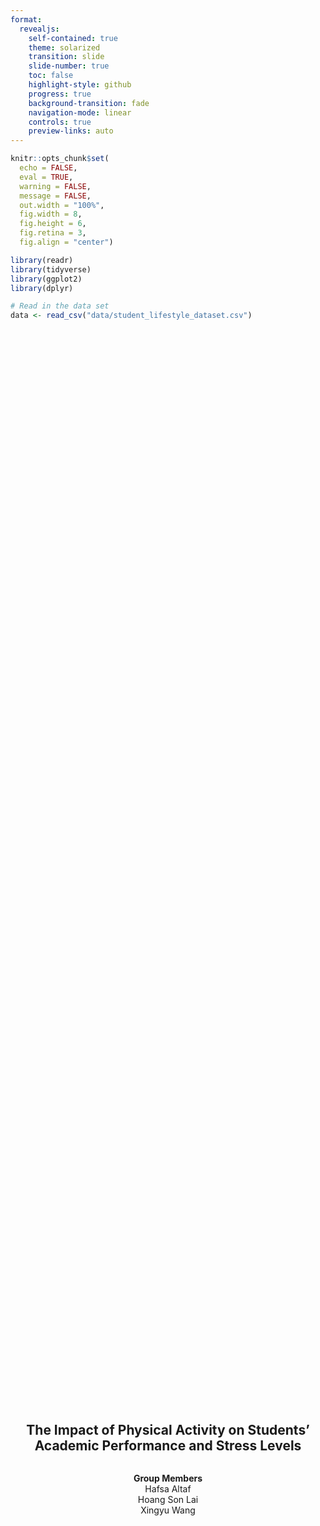 ```yaml
---
format:
  revealjs:
    self-contained: true
    theme: solarized
    transition: slide
    slide-number: true
    toc: false
    highlight-style: github
    progress: true
    background-transition: fade
    navigation-mode: linear
    controls: true
    preview-links: auto
---
```


```r
knitr::opts_chunk$set(
  echo = FALSE,
  eval = TRUE,
  warning = FALSE,
  message = FALSE,
  out.width = "100%",
  fig.width = 8, 
  fig.height = 6,
  fig.retina = 3,
  fig.align = "center")
```

```r
library(readr)
library(tidyverse)
library(ggplot2)
library(dplyr)
```

```r
# Read in the data set
data <- read_csv("data/student_lifestyle_dataset.csv")
```

## {.slide-in}

<div style="
  display: flex;
  justify-content: center;
  align-items: center;
  height: 90vh;
  text-align: center;
  flex-direction: column;
">

<h2>The Impact of Physical Activity on Students' Academic Performance and Stress Levels</h2>

<p><strong>Group Members</strong><br>
Hafsa Altaf<br>
Hoang Son Lai<br>
Xingyu Wang</p>

</div>

---

## Problem Introduction {.slide-in}

::: {.fragment}
- 🎓 Student well-being is a growing concern
:::

::: {.fragment}
- 🏃 Physical activity is known to reduce stress, but its impact on academic performance (GPA) is unclear.
:::

::: {.fragment}
- ❓ **Research question**:  
  How does daily physical activity impact:
  
  - 📚 GPA?
  
  - 😟 Stress levels?
:::

---

## Dataset Description {.slide-in}

::: {.fragment}
- 📝 Source: A Google Form survey completed by **2,000 students**
:::

::: {.fragment}
- 📊 Data set includes students' self-reported GPA, stress levels and various lifestyle habits 
:::

::: {.fragment}
- 🔍 Key variables used in the study:
  - 🎓 **GPA**: 4.0 scale
  - 😰 **Stress level**: Low, Moderate, High
  - 🏃️ **Physical activity**: Hours per day 
:::

---

## Methods {.slide-in}

::: {.fragment}
::: {.columns}

::: {.column width="65%"}
```r
#| label: fig-pa_group
#| fig-cap: Distribution of physical activity hours per day
#| fig-pos: "H"
#| out-width: "100%"

ggplot(data, aes(x = Physical_Activity_Hours_Per_Day)) +
  geom_histogram(binwidth = 1, fill = "#69b3a2", color = "white") +
  labs(x = "Physical Activity Hours Per Day",
       y = "Number of Students") +
  theme_minimal()  +
  theme(axis.title.x = element_text(margin = margin(t = 10)),
        axis.title.y = element_text(margin = margin(r = 10)))
```
:::

::: {.column width="35%"}
- 📌 Most students exercised between 2–6 hours/day.

- 📈 Right-skewed distribution with few extremes.
:::
:::
:::
---

### Group classification {.slide-in}

::: {.fragment}
- 🧮 Figure 1 forms the foundation for the group classification.
:::

::: {.fragment}
- ⏱️ Physical activity duration is grouped into:
  - Under 2 hours 
  - 2–3 hours 
  - 4–5 hours 
  - More than 6 hours
:::

---

### Summary of key statistics {.slide-in}

::: {.fragment}
| Physical activity group | Average GPA | Average stress |
|-------------------------|-------------|----------------|
| Under 2 hours           | 3.26        | 2.64           |
| 2–3 hours               | 3.17        | 2.45           |
| 4–5 hours               | 3.09        | 2.25           |
| More than 6 hours       | 2.98        | 2.19           |
:::

<div style="margin-top: 0.75em;"></div>
```r
# Grouping physical activity duration
data2 <- data %>%
  mutate(pa_group = case_when(
    Physical_Activity_Hours_Per_Day < 2 ~ "Under 2 hours",
    Physical_Activity_Hours_Per_Day >= 2 & Physical_Activity_Hours_Per_Day < 4 
    ~ "2-3 hours",
    Physical_Activity_Hours_Per_Day >= 4 & Physical_Activity_Hours_Per_Day < 6 
    ~ "4-5 hours",
    Physical_Activity_Hours_Per_Day >= 6 ~ "More than 6 hours"
  ),
  pa_group = factor(pa_group, levels = c("Under 2 hours", "2-3 hours", 
                                         "4-5 hours", "More than 6 hours")))
```

::: {.fragment}
🔢 Stress level encoded: Low = 1, Moderate = 2, High = 3 
:::
<div style="margin-top: 0.5em;"></div>
::: {.fragment}
📉 Trend: A gradual decrease in both GPA and perceived stress level with increasing physical activity. 
:::

---

## Results {.slide-in}

::: {.fragment}
#### GPA and stress distribution by physical activity group 
:::

::: {.fragment}
::: {.columns}

::: {.column width="50%"}
```r
#| label: fig-pa_group_GPA
#| fig-cap: GPA distribution by physical activity group
#| fig-pos: "H"
#| out-width: "100%"

ggplot(data2, aes(x = pa_group, y = GPA)) +
  geom_jitter(width = 0.2, 
              alpha = 0.3, 
              color = "steelblue") +
  stat_summary(fun = mean, 
               geom = "crossbar", 
               width = 0.4, 
               color = "red") +
  labs(x = "Physical Activity Group",
       y = "GPA") +
  theme_minimal()  +
  theme(axis.title.x = element_text(margin = margin(t = 10)),
        axis.title.y = element_text(margin = margin(r = 10)))
```
:::
::: {.column width="50%"}
```r
#| label: fig-pa_group_stress
#| fig-cap: Stress level distribution by physical activity group
#| fig-pos: "H"
#| out-width: "100%"

stress_distribution <- data2 %>%
  group_by(pa_group, Stress_Level) %>%
  summarise(count = n()) %>%
  pivot_wider(names_from = Stress_Level, values_from = count, values_fill = 0)

stress_prop <- stress_distribution %>%
  pivot_longer(cols = -pa_group, names_to = "Stress_Level", values_to = "count") %>%
  group_by(pa_group) %>%
  mutate(prop = count / sum(count)) %>%
  ungroup() %>%
  mutate(Stress_Level = factor(Stress_Level, levels = c("High", "Moderate", "Low")))

ggplot(stress_prop, aes(x = pa_group, y = prop, fill = Stress_Level)) +
  geom_bar(stat = "identity") +
  labs(x = "Physical Activity Group",
       y = "Proportion",
       fill = "Stress Level") +
  scale_fill_brewer(palette = "Set2") +
  theme_minimal()  +
  theme(axis.title.x = element_text(margin = margin(t = 10)),
        axis.title.y = element_text(margin = margin(r = 10)))
```
:::
:::
:::

---

### Interpretation {.slide-in}

::: {.fragment}
- 📉 An **inverse trend** was observed:
    - More physical activity associated with **less stress**.
    - But also with **slightly lower GPA**.
:::

::: {.fragment}
- ⚖️ This suggests a **trade-off** between mental well-being and academic outcomes.
:::

---

### Limitations

::: {.fragment}
- 🧾 Self-reported data may be subject to **bias**.
:::

::: {.fragment}
- 🚫 Unable to infer **causality** from correlation.
:::

::: {.fragment}
- 🧩 **Potential confounders** (e.g. course difficulty, individual learning ability) are not accounted for.
:::

---

## Conclusion & Recommendations {.slide-in}

::: {.fragment}
- Promoting **moderate activity** (2–5 hours/day)→ lower stress, stable GPA
:::

::: {.fragment}
- School Support:
  - Wellness programs 
  - Time management workshops
:::


